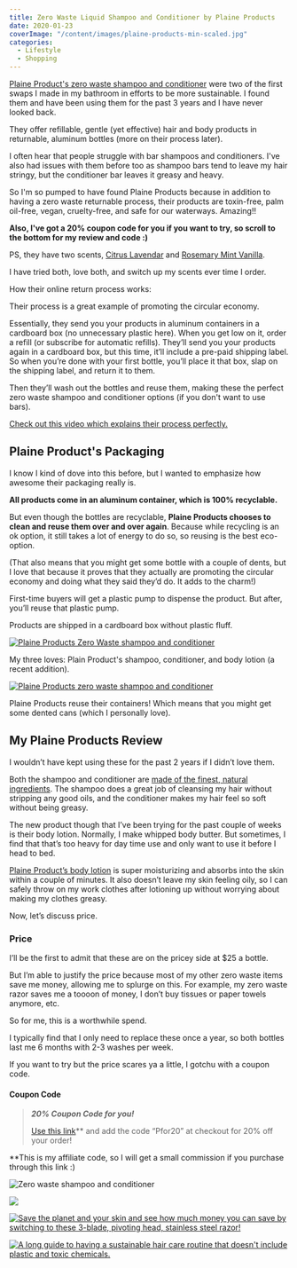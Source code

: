 ```yaml
---
title: Zero Waste Liquid Shampoo and Conditioner by Plaine Products
date: 2020-01-23
coverImage: "/content/images/plaine-products-min-scaled.jpg"
categories:
  - Lifestyle
  - Shopping
---
```


[Plaine Product's zero waste shampoo and conditioner](https://www.plaineproducts.com/ref/taylorapfromer/) were two of the first swaps I made in my bathroom in efforts to be more sustainable. I found them and have been using them for the past 3 years and I have never looked back.

They offer refillable, gentle (yet effective) hair and body products in returnable, aluminum bottles (more on their process later).

I often hear that people struggle with bar shampoos and conditioners. I've also had issues with them before too as shampoo bars tend to leave my hair stringy, but the conditioner bar leaves it greasy and heavy.

So I'm so pumped to have found Plaine Products because in addition to having a zero waste returnable process, their products are toxin-free, palm oil-free, vegan, cruelty-free, and safe for our waterways. Amazing!!

**Also, I've got a 20% coupon code for you if you want to try, so scroll to the bottom for my review and code :)**

PS, they have two scents, [Citrus Lavendar](https://www.plaineproducts.com/product/shampoo-cl/ref/taylorapfromer/) and [Rosemary Mint Vanilla](https://www.plaineproducts.com/product/shampoo-rmv/).

I have tried both, love both, and switch up my scents ever time I order.

How their online return process works:

Their process is a great example of promoting the circular economy.

Essentially, they send you your products in aluminum containers in a cardboard box (no unnecessary plastic here). When you get low on it, order a refill (or subscribe for automatic refills). They’ll send you your products again in a cardboard box, but this time, it’ll include a pre-paid shipping label. So when you’re done with your first bottle, you’ll place it that box, slap on the shipping label, and return it to them.

Then they’ll wash out the bottles and reuse them, making these the perfect zero waste shampoo and conditioner options (if you don't want to use bars).

[Check out this video which explains their process perfectly.](https://www.youtube.com/watch?v=PeHKzSgPWD4&feature=emb_title)

## Plaine Product's Packaging

I know I kind of dove into this before, but I wanted to emphasize how awesome their packaging really is.

**All products come in an aluminum container, which is 100% recyclable.**

But even though the bottles are recyclable, **Plaine Products chooses to clean and reuse them over and over again**. Because while recycling is an ok option, it still takes a lot of energy to do so, so reusing is the best eco-option.

(That also means that you might get some bottle with a couple of dents, but I love that because it proves that they actually are promoting the circular economy and doing what they said they’d do. It adds to the charm!)

First-time buyers will get a plastic pump to dispense the product. But after, you’ll reuse that plastic pump.

Products are shipped in a cardboard box without plastic fluff.

[![Plaine Products Zero Waste shampoo and conditioner](images/Plaine-Products-1-min-3.jpg)](https://www.plaineproducts.com/ref/taylorapfromer/)

My three loves: Plain Product's shampoo, conditioner, and body lotion (a recent addition).

[![Plaine Products zero waste shampoo and conditioner](images/Plaine-Products-2-min-1.jpg)](https://www.plaineproducts.com/ref/taylorapfromer/)

Plaine Products reuse their containers! Which means that you might get some dented cans (which I personally love).

## My Plaine Products Review

I wouldn’t have kept using these for the past 2 years if I didn’t love them.

Both the shampoo and conditioner are [made of the finest, natural ingredients](https://www.plaineproducts.com/vegan-products/ref/taylorapfromer/). The shampoo does a great job of cleansing my hair without stripping any good oils, and the conditioner makes my hair feel so soft without being greasy.

The new product though that I’ve been trying for the past couple of weeks is their body lotion. Normally, I make whipped body butter. But sometimes, I find that that’s too heavy for day time use and only want to use it before I head to bed.

[Plaine Product’s body lotion](https://www.plaineproducts.com/product/body-lotion-citrus-lavender/ref/taylorapfromer/) is super moisturizing and absorbs into the skin within a couple of minutes. It also doesn’t leave my skin feeling oily, so I can safely throw on my work clothes after lotioning up without worrying about making my clothes greasy.

Now, let’s discuss price.

### Price

I’ll be the first to admit that these are on the pricey side at \$25 a bottle.

But I’m able to justify the price because most of my other zero waste items save me money, allowing me to splurge on this. For example, my zero waste razor saves me a toooon of money, I don’t buy tissues or paper towels anymore, etc.

So for me, this is a worthwhile spend.

I typically find that I only need to replace these once a year, so both bottles last me 6 months with 2-3 washes per week.

If you want to try but the price scares ya a little, I gotchu with a coupon code.

#### Coupon Code

> **_20% Coupon Code for you!_**
>
> [Use this link](https://www.plaineproducts.com/shop/ref/taylorapfromer/)\*\* and add the code “Pfor20” at checkout for 20% off your order!

\*\*This is my affiliate code, so I will get a small commission if you purchase through this link :)

![Zero waste shampoo and conditioner](https://i2.wp.com/pforwords.com/wp-content/uploads/2020/01/Plaine-products-1-min.jpg?fit=683%2C1024&ssl=1)

[![](images/Online-Zero-Waste-Store-min-683x1024.jpg)](https://pforwords.com/online-zero-waste-stores/)

[![Save the planet and your skin and see how much money you can save by switching to these 3-blade, pivoting head, stainless steel razor!](images/shaving-pin-min-684x1024.png)](https://pforwords.com/sustainable-razor/)

[![A long guide to having a sustainable hair care routine that doesn't include plastic and toxic chemicals.](images/hair-3-min-684x1024.png)](https://pforwords.com/hair-care-routine)
